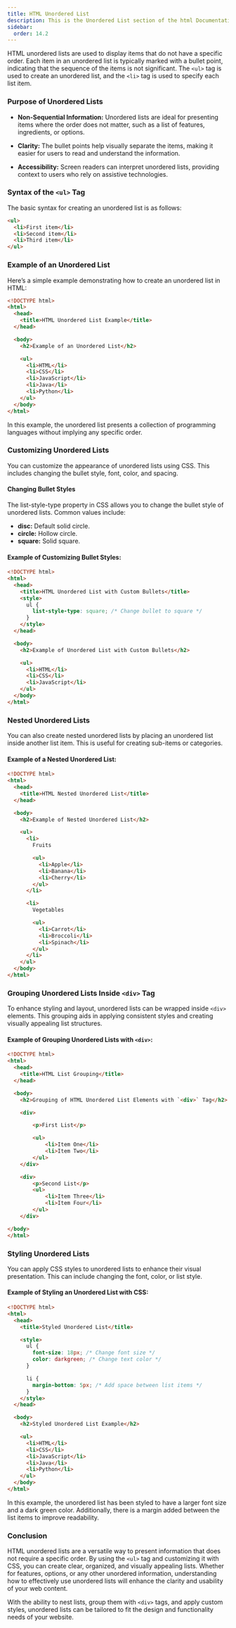 ```yaml
---
title: HTML Unordered List
description: This is the Unordered List section of the html Documentation
sidebar:
  order: 14.2
---
```


HTML unordered lists are used to display items that do not have a specific order. Each item in an unordered list is typically marked with a bullet point, indicating that the sequence of the items is not significant. The `<ul>` tag is used to create an unordered list, and the `<li>` tag is used to specify each list item.

### Purpose of Unordered Lists

- **Non-Sequential Information:** Unordered lists are ideal for presenting items where the order does not matter, such as a list of features, ingredients, or options.

- **Clarity:** The bullet points help visually separate the items, making it easier for users to read and understand the information.

- **Accessibility:** Screen readers can interpret unordered lists, providing context to users who rely on assistive technologies.

### Syntax of the `<ul>` Tag

The basic syntax for creating an unordered list is as follows:

```html
<ul>
  <li>First item</li>
  <li>Second item</li>
  <li>Third item</li>
</ul>
```

### Example of an Unordered List

Here’s a simple example demonstrating how to create an unordered list in HTML:

```html
<!DOCTYPE html>
<html>
  <head>
    <title>HTML Unordered List Example</title>
  </head>

  <body>
    <h2>Example of an Unordered List</h2>

    <ul>
      <li>HTML</li>
      <li>CSS</li>
      <li>JavaScript</li>
      <li>Java</li>
      <li>Python</li>
    </ul>
  </body>
</html>
```

In this example, the unordered list presents a collection of programming languages without implying any specific order.

### Customizing Unordered Lists

You can customize the appearance of unordered lists using CSS. This includes changing the bullet style, font, color, and spacing.

#### Changing Bullet Styles

The list-style-type property in CSS allows you to change the bullet style of unordered lists. Common values include:

- **disc:** Default solid circle.
- **circle:** Hollow circle.
- **square:** Solid square.

#### Example of Customizing Bullet Styles:

```html
<!DOCTYPE html>
<html>
  <head>
    <title>HTML Unordered List with Custom Bullets</title>
    <style>
      ul {
        list-style-type: square; /* Change bullet to square */
      }
    </style>
  </head>

  <body>
    <h2>Example of Unordered List with Custom Bullets</h2>

    <ul>
      <li>HTML</li>
      <li>CSS</li>
      <li>JavaScript</li>
    </ul>
  </body>
</html>
```

### Nested Unordered Lists

You can also create nested unordered lists by placing an unordered list inside another list item. This is useful for creating sub-items or categories.

#### Example of a Nested Unordered List:

```html
<!DOCTYPE html>
<html>
  <head>
    <title>HTML Nested Unordered List</title>
  </head>

  <body>
    <h2>Example of Nested Unordered List</h2>

    <ul>
      <li>
        Fruits

        <ul>
          <li>Apple</li>
          <li>Banana</li>
          <li>Cherry</li>
        </ul>
      </li>

      <li>
        Vegetables

        <ul>
          <li>Carrot</li>
          <li>Broccoli</li>
          <li>Spinach</li>
        </ul>
      </li>
    </ul>
  </body>
</html>
```

### Grouping Unordered Lists Inside `<div>` Tag

To enhance styling and layout, unordered lists can be wrapped inside `<div>` elements. This grouping aids in applying consistent styles and creating visually appealing list structures.

#### Example of Grouping Unordered Lists with `<div>`:

```html
<!DOCTYPE html>
<html>
  <head>
    <title>HTML List Grouping</title>
  </head>

  <body>
    <h2>Grouping of HTML Unordered List Elements with `<div>` Tag</h2>

    <div>

        <p>First List</p>

        <ul>
            <li>Item One</li>
            <li>Item Two</li>
        </ul>
    </div>

    <div>
        <p>Second List</p>
        <ul>
            <li>Item Three</li>
            <li>Item Four</li>
        </ul>
    </div>

</body>
</html>
```

### Styling Unordered Lists

You can apply CSS styles to unordered lists to enhance their visual presentation. This can include changing the font, color, or list style.

#### Example of Styling an Unordered List with CSS:

```html
<!DOCTYPE html>
<html>
  <head>
    <title>Styled Unordered List</title>

    <style>
      ul {
        font-size: 18px; /* Change font size */
        color: darkgreen; /* Change text color */
      }

      li {
        margin-bottom: 5px; /* Add space between list items */
      }
    </style>
  </head>

  <body>
    <h2>Styled Unordered List Example</h2>

    <ul>
      <li>HTML</li>
      <li>CSS</li>
      <li>JavaScript</li>
      <li>Java</li>
      <li>Python</li>
    </ul>
  </body>
</html>
```

In this example, the unordered list has been styled to have a larger font size and a dark green color. Additionally, there is a margin added between the list items to improve readability.

### Conclusion

HTML unordered lists are a versatile way to present information that does not require a specific order. By using the `<ul>` tag and customizing it with CSS, you can create clear, organized, and visually appealing lists. Whether for features, options, or any other unordered information, understanding how to effectively use unordered lists will enhance the clarity and usability of your web content.

With the ability to nest lists, group them with `<div>` tags, and apply custom styles, unordered lists can be tailored to fit the design and functionality needs of your website.
